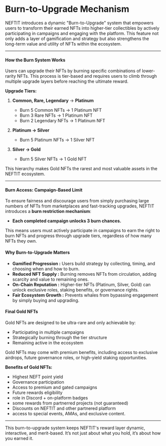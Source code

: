# Burn-to-Upgrade Mechanism

NEFTIT introduces a dynamic "Burn-to-Upgrade" system that empowers users to transform their earned NFTs into higher-tier collectibles by actively participating in campaigns and engaging with the platform. This feature not only adds a layer of gamification and strategy but also strengthens the long-term value and utility of NFTs within the ecosystem.

***

#### How the Burn System Works

Users can upgrade their NFTs by burning specific combinations of lower-rarity NFTs. This process is tier-based and requires users to climb through multiple upgrade layers before reaching the ultimate reward.

**Upgrade Tiers:**


1. **Common, Rare, Legendary** → **Platinum**
   * Burn 5 Common NFTs        → 1 Platinum NFT
   * Burn 3 Rare NFTs          → 1 Platinum NFT
   * Burn 2 Legendary NFTs     → 1 Platinum NFT

2. **Platinum → Silver**
   * Burn 5 Platinum NFTs → 1 Silver NFT

3. **Silver → Gold**
   * Burn 5 Silver NFTs → 1 Gold NFT


This hierarchy makes Gold NFTs the rarest and most valuable assets in the NEFTIT ecosystem.

***

#### Burn Access: Campaign-Based Limit

To ensure fairness and discourage users from simply purchasing large numbers of NFTs from marketplaces and fast-tracking upgrades, NEFTIT introduces a **burn restriction mechanism**:


* **Each completed campaign unlocks 3 burn chances.**

This means users must actively participate in campaigns to earn the right to burn NFTs and progress through upgrade tiers, regardless of how many NFTs they own.



#### Why Burn-to-Upgrade Matters

* **Gamified Progression  :** Users build strategy by collecting, timing, and choosing when and how to burn.
* **Reduced NFT Supply    :** Burning removes NFTs from circulation, adding scarcity and value to remaining ones.
* **On-Chain Reputation   :** Higher-tier NFTs (Platinum, Silver, Gold) can unlock exclusive roles, staking benefits, or governance rights.
* **Fair Ecosystem Growth :** Prevents whales from bypassing engagement by simply buying and upgrading.



#### Final Gold NFTs

Gold NFTs are designed to be ultra-rare and only achievable by:

* Participating in multiple campaigns
* Strategically burning through the tier structure
* Remaining active in the ecosystem

Gold NFTs may come with premium benefits, including access to exclusive airdrops, future governance roles, or high-yield staking opportunities.



**Benefits of Gold NFTs:**

* Highest NEFT point yield
* Governance participation
* Access to premium and gated campaigns
* Future rewards eligibility
* role in Discord + on-platform badges
* some rewards from partnerred projects (not guaranteed)
* Discounts on NEFTIT and other partnered platform
* access to special events, AMAs, and exclusive content.

***

This burn-to-upgrade system keeps NEFTIT's reward layer dynamic, interactive, and merit-based. It’s not just about what you hold, it’s about how you earned it.
